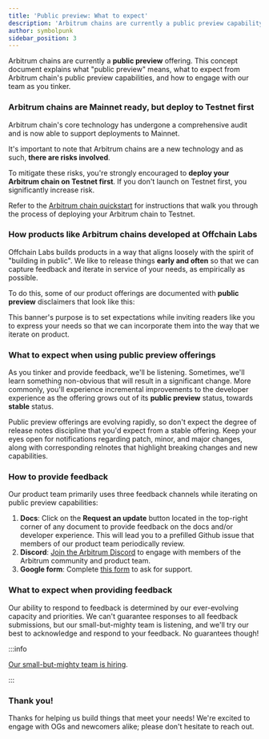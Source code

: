 ```yaml
---
title: 'Public preview: What to expect'
description: 'Arbitrum chains are currently a public preview capability. This concept document explains what this means, and what to expect from public preview capabilities.'
author: symbolpunk
sidebar_position: 3
---
```


Arbitrum chains are currently a **public preview** offering. This concept document explains what "public preview" means, what to expect from Arbitrum chain's public preview capabilities, and how to engage with our team as you tinker.

### Arbitrum chains are Mainnet ready, but deploy to Testnet first

Arbitrum chain's core technology has undergone a comprehensive audit and is now able to support deployments to Mainnet.

It's important to note that Arbitrum chains are a new technology and as such, **there are risks involved**.

To mitigate these risks, you're strongly encouraged to **deploy your Arbitrum chain on Testnet first**. If you don't launch on Testnet first, you significantly increase risk.

Refer to the [Arbitrum chain quickstart](/launch-arbitrum-chain/arbitrum-quickstart) for instructions that walk you through the process of deploying your Arbitrum chain to Testnet.

### How products like Arbitrum chains developed at Offchain Labs

Offchain Labs builds products in a way that aligns loosely with the spirit of "building in public". We like to release things **early and often** so that we can capture feedback and iterate in service of your needs, as empirically as possible.

To do this, some of our product offerings are documented with **public preview** disclaimers that look like this:

This banner's purpose is to set expectations while inviting readers like you to express your needs so that we can incorporate them into the way that we iterate on product.

### What to expect when using public preview offerings

As you tinker and provide feedback, we'll be listening. Sometimes, we'll learn something non-obvious that will result in a significant change. More commonly, you'll experience incremental improvements to the developer experience as the offering grows out of its **public preview** status, towards **stable** status.

Public preview offerings are evolving rapidly, so don't expect the degree of release notes discipline that you'd expect from a stable offering. Keep your eyes open for notifications regarding patch, minor, and major changes, along with corresponding relnotes that highlight breaking changes and new capabilities.

### How to provide feedback

Our product team primarily uses three feedback channels while iterating on public preview capabilities:

1.  **Docs**: Click on the **Request an update** button located in the top-right corner of any document to provide feedback on the docs and/or developer experience. This will lead you to a prefilled Github issue that members of our product team periodically review.
2.  **Discord**: [Join the Arbitrum Discord](https://discord.gg/arbitrum) to engage with members of the Arbitrum community and product team.
3.  **Google form**: Complete [this form](http://bit.ly/3yy6EUK) to ask for support.

### What to expect when providing feedback

Our ability to respond to feedback is determined by our ever-evolving capacity and priorities. We can't guarantee responses to all feedback submissions, but our small-but-mighty team is listening, and we'll try our best to acknowledge and respond to your feedback. No guarantees though!

:::info

[Our small-but-mighty team is hiring](https://jobs.lever.co/offchainlabs).

:::

### Thank you!

Thanks for helping us build things that meet your needs! We're excited to engage with OGs and newcomers alike; please don't hesitate to reach out.
